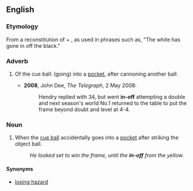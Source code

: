 ==English==

===Etymology===
From a reconstitution of {{m|en|go in|(go) in}} + {{m|en|off|pos=preposition}}, as used in phrases such as, "The white has gone in off the black."

===Adverb===
{{en-adv|-}}

# {{label|en|snooker|pool}} Of the cue ball: (going) into a [[pocket]], after cannoning another ball.
#* '''2008''', John Dee, ''The Telegraph'', 2 May 2008:
#*: Hendry replied with 34, but went '''in-off''' attempting a double and next season's world No.1 returned to the table to put the frame beyond doubt and level at 4-4.

===Noun===
{{en-noun}}

# {{label|en|snooker|pool}} When the [[cue ball]] accidentally goes into a [[pocket]] after striking the object ball.
#: ''He looked set to win the frame, until the '''in-off''' from the yellow''.

====Synonyms====
* {{sense|in English billiards}} [[losing hazard]]